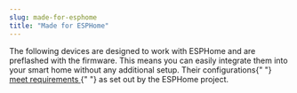 ```yaml
---
slug: made-for-esphome
title: "Made for ESPHome"
---
```



<div>
  <MadeForESPHomeLogo width="300px" />
</div>

<p>
  The following devices are designed to work with ESPHome and are preflashed
  with the firmware. This means you can easily integrate them into your smart
  home without any additional setup. Their configurations{" "}
  <a
    href="https://esphome.io/guides/made_for_esphome.html"
    target="_blank"
    rel="noreferrer"
  >
    meet requirements
  </a>{" "}
  as set out by the ESPHome project.
</p>

<MadeForESPHomeDevices />
